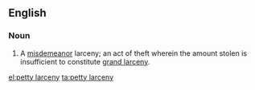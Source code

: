 ==English==

===Noun===
{{en-noun|head=[[petty]] [[larceny]]|petty larcenies}}
# {{lb|en|legal}} A [[misdemeanor]] larceny; an act of theft wherein the amount stolen is insufficient to constitute [[grand larceny]].

[[el:petty larceny]]
[[ta:petty larceny]]